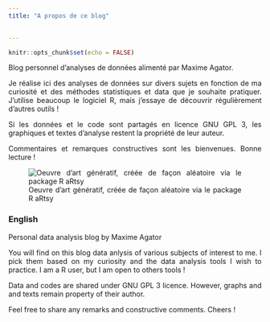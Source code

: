 ```yaml
---
title: "A propos de ce blog"

  
---
```


<style>
body {
text-align: justify}
</style>
```r
knitr::opts_chunk$set(echo = FALSE)
```

Blog personnel d'analyses de données alimenté par Maxime Agator. 



Je réalise ici des analyses de données sur divers sujets en fonction de ma curiosité et des méthodes statistiques et data que je souhaite pratiquer.  J'utilise beaucoup le logiciel R, mais j'essaye de découvrir régulièrement d'autres outils ! 


Si les données et le code sont partagés en licence GNU GPL 3, les graphiques et textes d'analyse restent la propriété de leur auteur.

Commentaires et remarques constructives sont les bienvenues. Bonne lecture !

![Oeuvre d'art génératif, créée de façon aléatoire via le package R aRtsy](./oeuvre1.png)

### English

Personal data analysis blog by Maxime Agator

You will find on this blog data anlysis of various subjects of interest to me. I pick them based on my curiosity and the data analysis tools I wish to practice. I am a R user, but I am open to others tools !

Data and codes are shared under GNU GPL 3 licence. However, graphs and and texts remain property of their author.

Feel free to share any remarks and constructive comments. Cheers !